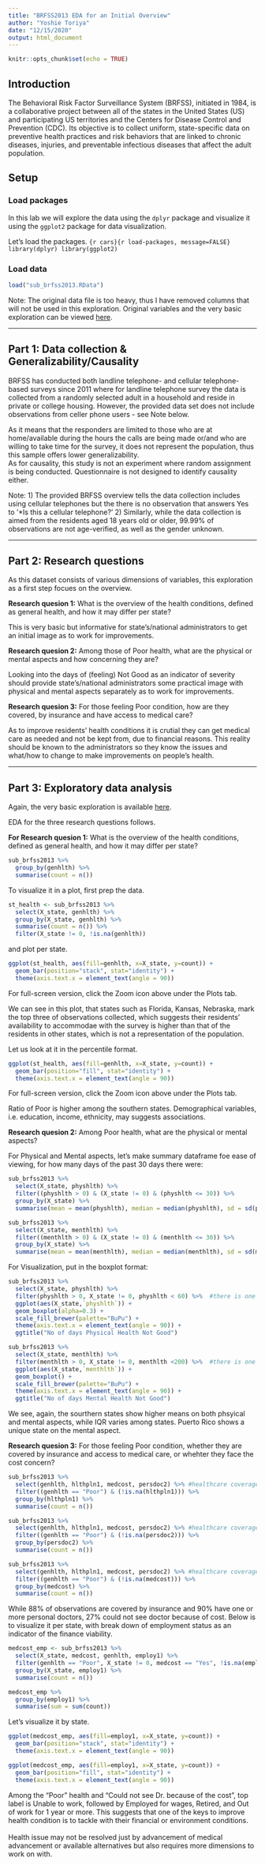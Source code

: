 ```yaml
---
title: "BRFSS2013 EDA for an Initial Overview"
author: "Yoshie Toriya"
date: "12/15/2020"
output: html_document
---
```


```r
knitr::opts_chunk$set(echo = TRUE)
```


## Introduction

The Behavioral Risk Factor Surveillance System (BRFSS), initiated in 1984, is a collaborative project between all of the states in the United States (US) and participating US territories and the Centers for Disease Control and Prevention (CDC). Its objective is to collect uniform, state-specific data on preventive health practices and risk behaviors that are linked to chronic diseases, injuries, and preventable infectious diseases that affect the adult population.


## Setup

### Load packages 

In this lab we will explore the data using the `dplyr` package and visualize it 
using the `ggplot2` package for data visualization. 

Let's load the packages.
```{r cars}{r load-packages, message=FALSE}
library(dplyr)
library(ggplot2)
```


### Load data

```r
load("sub_brfss2013.RData")
```
Note: The original data file is too heavy, thus I have removed columns that will not be used in this exploration. 
Original variables and the very basic exploration can be viewed [here](https://d3c33hcgiwev3.cloudfront.net/_e34476fda339107329fc316d1f98e042_brfss_codebook.html?Expires=1607990400&Signature=fVHPYT8-1sswOC0bI6puSxWBVc7-saYrGVpyosCeEyZL8wFy1ZnisBrr6jOE4~15Doh091sR-qBiNV-cLDVDfb61nB8dge8IJNIFup3I4-Oy6T~D9IHhUChmY4eLKqM1g-LgWRx9tbn3GIvSqVAOPnqxn~tFizRJ13UnqJCPyPo_&Key-Pair-Id=APKAJLTNE6QMUY6HBC5A##persdoc2).

* * *

## Part 1: Data collection & Generalizability/Causality

BRFSS has conducted both landline telephone- and cellular telephone-based surveys since 2011 where for landline telephone survey the data is collected from a randomly selected adult in a household and reside in private or college housing. However, the provided data set does not include observations from celler phone users - see Note below.

As it means that the responders are limited to those who are at home/available during the hours the calls are being made or/and who are willing to take time for the survey, it does not represent the population, thus this sample offers lower generalizability. <br>
As for causality, this study is not an experiment where random assignment is being conducted. Questionnaire is not designed to identify causality either.

Note:
  1) The provided BRFSS overview tells the data collection includes using cellular telephones but the there is no observation that answers Yes to '*Is this a cellular telephone?' 
  2) Similarly, while the data collection is aimed from the residents aged 18 years old or older, 99.99% of observations are not age-verified, as well as the gender unknown. 

* * *

## Part 2: Research questions    
As this dataset consists of various dimensions of variables, this exploration as a first step focues on the overview.

**Research quesion 1:**
What is the overview of the health conditions, defined as general health, and how it may differ per state? 

This is very basic but informative for state's/national administrators to get an initial image as to work for improvements.

**Research quesion 2:**
Among those of Poor health, what are the physical or mental aspects and how concerning they are?

Looking into the days of (feeling) Not Good as an indicator of severity should provide state's/national administrators some practical image with physical and mental aspects separately as to work for improvements.

**Research quesion 3:**
For those feeling Poor condition, how are they covered, by insurance and have access to medical care?

As to improve residents' health conditions it is crutial they can get medical care as needed and not be kept from, due to financial reasons. This reality should be known to the administrators so they know the issues and what/how to change to make improvements on people's health.


* * *

## Part 3: Exploratory data analysis

Again, the very basic exploration is available [here](https://d3c33hcgiwev3.cloudfront.net/_e34476fda339107329fc316d1f98e042_brfss_codebook.html?Expires=1607990400&Signature=fVHPYT8-1sswOC0bI6puSxWBVc7-saYrGVpyosCeEyZL8wFy1ZnisBrr6jOE4~15Doh091sR-qBiNV-cLDVDfb61nB8dge8IJNIFup3I4-Oy6T~D9IHhUChmY4eLKqM1g-LgWRx9tbn3GIvSqVAOPnqxn~tFizRJ13UnqJCPyPo_&Key-Pair-Id=APKAJLTNE6QMUY6HBC5A##persdoc2).

EDA for the three research questions follows.

**For Research quesion 1:**
What is the overview of the health conditions, defined as general health, and how it may differ per state? 
```r
sub_brfss2013 %>%
  group_by(genhlth) %>%
  summarise(count = n())
```
To visualize it in a plot, first prep the data.
```r
st_health <- sub_brfss2013 %>%
  select(X_state, genhlth) %>%
  group_by(X_state, genhlth) %>%
  summarise(count = n()) %>%
  filter(X_state != 0, !is.na(genhlth))
```  
and plot per state.
```r
ggplot(st_health, aes(fill=genhlth, x=X_state, y=count)) +
  geom_bar(position="stack", stat="identity") +
  theme(axis.text.x = element_text(angle = 90))
```  
For full-screen version, click the Zoom icon above under the Plots tab.

We can see in this plot, that states such as Florida, Kansas, Nebraska, mark the top three of observations collected, which suggests their residents' availability to accommodae with the survey is higher than that of the residents in other states, which is not a representation of the population.

Let us look at it in the percentile format.
```r
ggplot(st_health, aes(fill=genhlth, x=X_state, y=count)) +
  geom_bar(position="fill", stat="identity") +
  theme(axis.text.x = element_text(angle = 90))
``` 
For full-screen version, click the Zoom icon above under the Plots tab.

Ratio of Poor is higher among the southern states. Demographical variables, i.e. education, income, ethnicity, may suggests associations.


**Research quesion 2:**
Among Poor health, what are the physical or mental aspects?

For Physical and Mental aspects, let's make summary dataframe foe ease of viewing, for how many days of the past 30 days there were:
```r
sub_brfss2013 %>%
  select(X_state, physhlth) %>%
  filter((physhlth > 0) & (X_state != 0) & (physhlth <= 30)) %>%
  group_by(X_state) %>%
  summarise(mean = mean(physhlth), median = median(physhlth), sd = sd(physhlth), n = n())
```

```r
sub_brfss2013 %>%
  select(X_state, menthlth) %>%
  filter((menthlth > 0) & (X_state != 0) & (menthlth <= 30)) %>%
  group_by(X_state) %>%
  summarise(mean = mean(menthlth), median = median(menthlth), sd = sd(menthlth), n = n())
```

For Visualization, put in the boxplot format:
```r
sub_brfss2013 %>% 
  select(X_state, physhlth) %>% 
  filter(physhlth > 0, X_state != 0, physhlth < 60) %>%  #there is one outlier that is 60 thus eliminating it for the plot
  ggplot(aes(X_state,`physhlth`)) +
  geom_boxplot(alpha=0.3) +
  scale_fill_brewer(palette="BuPu") +
  theme(axis.text.x = element_text(angle = 90)) +
  ggtitle("No of days Physical Health Not Good")
```

```r
sub_brfss2013 %>% 
  select(X_state, menthlth) %>% 
  filter(menthlth > 0, X_state != 0, menthlth <200) %>%  #there is one outlier in Alabame which is nearly 250, thus eliminating it
  ggplot(aes(X_state,`menthlth`)) +
  geom_boxplot() +
  scale_fill_brewer(palette="BuPu") +
  theme(axis.text.x = element_text(angle = 90)) +
  ggtitle("No of days Mental Health Not Good")
```

We see, again, the sourthern states show higher means on both phsyical and mental aspects, while IQR varies among states. Puerto Rico shows a unique state on the mental aspect.



**Research quesion 3:**
For those feeling Poor condition, whether they are covered by insurance and access to medical care, or whehter they face the cost concern?

```r
sub_brfss2013 %>%
  select(genhlth, hlthpln1, medcost, persdoc2) %>% #healthcare coverage, personal doc, cost issue
  filter((genhlth == "Poor") & (!is.na(hlthpln1))) %>%
  group_by(hlthpln1) %>%
  summarise(count = n())
```
```r
sub_brfss2013 %>%
  select(genhlth, hlthpln1, medcost, persdoc2) %>% #healthcare coverage, personal doc, cost issue
  filter((genhlth == "Poor") & (!is.na(persdoc2))) %>%
  group_by(persdoc2) %>%
  summarise(count = n())
```

```r
sub_brfss2013 %>%
  select(genhlth, hlthpln1, medcost, persdoc2) %>% #healthcare coverage, personal doc, cost issue
  filter((genhlth == "Poor") & (!is.na(medcost))) %>%
  group_by(medcost) %>%
  summarise(count = n())
```

While 88% of observations are covered by insurance and 90% have one or more personal doctors, 27% could not see doctor because of cost. Below is to visualize it per state, with break down of employment status as an indicator of the finance viability.

```r
medcost_emp <- sub_brfss2013 %>% 
  select(X_state, medcost, genhlth, employ1) %>%
  filter(genhlth == "Poor", X_state != 0, medcost == "Yes", !is.na(employ1)) %>%  
  group_by(X_state, employ1) %>%
  summarise(count = n())
```  

```r
medcost_emp %>%
  group_by(employ1) %>%
  summarise(sum = sum(count))
```


Let's visualize it by state.
```r
ggplot(medcost_emp, aes(fill=employ1, x=X_state, y=count)) +
  geom_bar(position="stack", stat="identity") +
  theme(axis.text.x = element_text(angle = 90))
```  

```r
ggplot(medcost_emp, aes(fill=employ1, x=X_state, y=count)) +
  geom_bar(position="fill", stat="identity") +
  theme(axis.text.x = element_text(angle = 90))
``` 
    

Among the "Poor" health and "Could not see Dr. because of the cost", top label is Unable to work, followed by Employed for wages, Retired, and Out of work for 1 year or more. 
This suggests that one of the keys to improve health condition is to tackle with their financial or environment conditions. <br>
<br>
Health issue may not be resolved just by advancement of medical advancement or available alternatives but also requires more dimensions to work on with.
